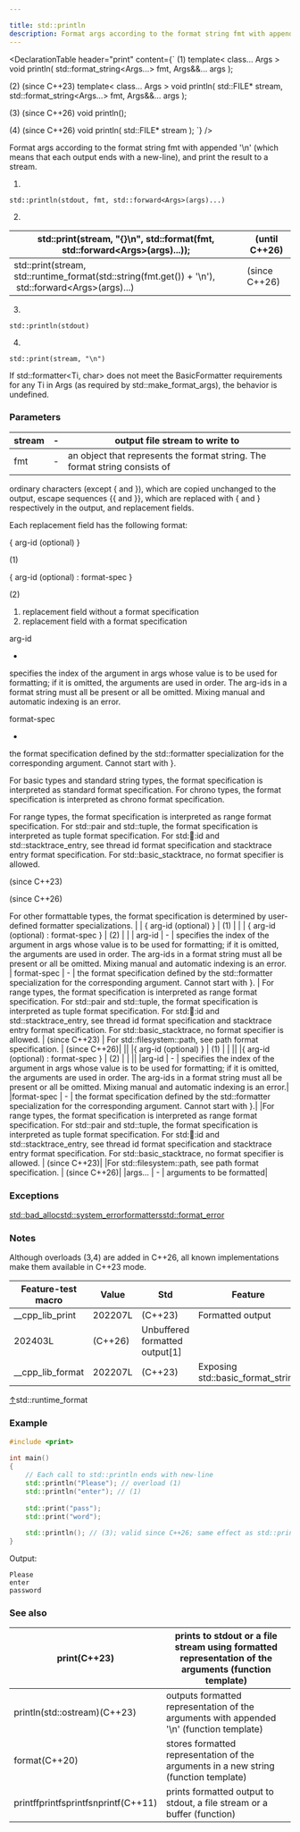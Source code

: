 ```yaml
---

title: std::println
description: Format args according to the format string fmt with appended '\n' (which means that each output ends with a new-line), and print the result to a stream.
---
```


<DeclarationTable header="print" content={`
(1)
template< class... Args >
void println( std::format_string<Args...> fmt, Args&&... args );

(2) (since C++23)
template< class... Args >
void println( std::FILE* stream,
              std::format_string<Args...> fmt, Args&&... args );

(3) (since C++26)
void println();

(4) (since C++26)
void println( std::FILE* stream );
`} />

Format args according to the format string fmt with appended '\n' (which means that each output ends with a new-line), and print the result to a stream.

1)

```sy4
std::println(stdout, fmt, std::forward<Args>(args)...)
```

2)

| std::print(stream, "\{\}\n", std::format(fmt, std::forward\<Args\>(args)...)); | (until C++26) |
| --- | --- |
|std::print(stream, std::runtime_format(std::string(fmt.get()) + '\n'),           std::forward\<Args\>(args)...) | (since C++26)|

3)

```sy4
std::println(stdout)
```

4)

```
std::print(stream, "\n")
```

If std::formatter\<Ti, char\> does not meet the BasicFormatter requirements for any Ti in Args (as required by std::make_format_args), the behavior is undefined.

### Parameters

| stream | - | output file stream to write to |
| --- | --- | --- |
|fmt | - | an object that represents the format string. The format string consists of
 ordinary characters (except \{ and \}), which are copied unchanged to the output,
 escape sequences \{\{ and \}\}, which are replaced with \{ and \} respectively in the output, and
 replacement fields.

Each replacement field has the following format:

 \{ arg-id (optional) \}

 (1)

 \{ arg-id (optional) : format-spec \}

 (2)

1) replacement field without a format specification
2) replacement field with a format specification

 arg-id

 -

 specifies the index of the argument in args whose value is to be used for formatting; if it is omitted, the arguments are used in order.
The arg-id ﻿s in a format string must all be present or all be omitted. Mixing manual and automatic indexing is an error.

 format-spec

 -

 the format specification defined by the std::formatter specialization for the corresponding argument. Cannot start with \}.

 For basic types and standard string types, the format specification is interpreted as standard format specification.
 For chrono types, the format specification is interpreted as chrono format specification.

 For range types, the format specification is interpreted as range format specification.
 For std::pair and std::tuple, the format specification is interpreted as tuple format specification.
 For std::thread::id and std::stacktrace_entry, see thread id format specification and stacktrace entry format specification.
 For std::basic_stacktrace, no format specifier is allowed.

(since C++23)



(since C++26)

 For other formattable types, the format specification is determined by user-defined formatter specializations. |  | \{ arg-id (optional) \} | (1) |  |  | \{ arg-id (optional) : format-spec \} | (2) |  |  | arg-id | - | specifies the index of the argument in args whose value is to be used for formatting; if it is omitted, the arguments are used in order.
The arg-id ﻿s in a format string must all be present or all be omitted. Mixing manual and automatic indexing is an error. | format-spec | - | the format specification defined by the std::formatter specialization for the corresponding argument. Cannot start with \}. | For range types, the format specification is interpreted as range format specification.
 For std::pair and std::tuple, the format specification is interpreted as tuple format specification.
 For std::thread::id and std::stacktrace_entry, see thread id format specification and stacktrace entry format specification.
 For std::basic_stacktrace, no format specifier is allowed. | (since C++23) | For std::filesystem::path, see path format specification. | (since C++26)|
||
|\{ arg-id (optional) \} | (1) | |
||
|\{ arg-id (optional) : format-spec \} | (2) | |
||
|arg-id | - | specifies the index of the argument in args whose value is to be used for formatting; if it is omitted, the arguments are used in order.
The arg-id ﻿s in a format string must all be present or all be omitted. Mixing manual and automatic indexing is an error.|
|format-spec | - | the format specification defined by the std::formatter specialization for the corresponding argument. Cannot start with \}.|
|For range types, the format specification is interpreted as range format specification.
 For std::pair and std::tuple, the format specification is interpreted as tuple format specification.
 For std::thread::id and std::stacktrace_entry, see thread id format specification and stacktrace entry format specification.
 For std::basic_stacktrace, no format specifier is allowed. | (since C++23)|
|For std::filesystem::path, see path format specification. | (since C++26)|
|args... | - | arguments to be formatted|

### Exceptions

[std::bad_alloc](../memory/new/bad_alloc.html)[std::system_error](../error/system_error.html)[formatters](../utility/format/formatter.html)[std::format_error](../utility/format/format_error.html)

### Notes

Although overloads (3,4) are added in C++26, all known implementations make them available in C++23 mode.

| Feature-test macro | Value | Std | Feature |
| --- | --- | --- | --- |
|__cpp_lib_print | 202207L | (C++23) | Formatted output|
|202403L | (C++26) | Unbuffered formatted output[1]|
|__cpp_lib_format | 202207L | (C++23) | Exposing std::basic_format_string|

[↑](println.html#cite_ref-1)std::runtime_format

### Example

```cpp
#include <print>
 
int main()
{
    // Each call to std::println ends with new-line
    std::println("Please"); // overload (1)
    std::println("enter"); // (1)
 
    std::print("pass");
    std::print("word");
 
    std::println(); // (3); valid since C++26; same effect as std::print("\n"); 
}
```

Output:

```text
Please
enter
password
```

### See also

| print(C++23) | prints to stdout or a file stream using formatted representation of the arguments  (function template) |
| --- | --- |
|println(std::ostream)(C++23) | outputs formatted representation of the arguments with appended '\n'  (function template)|
|format(C++20) | stores formatted representation of the arguments in a new string  (function template)|
|printffprintfsprintfsnprintf(C++11) | prints formatted output to stdout, a file stream or a buffer  (function)|